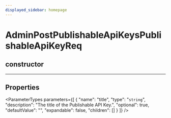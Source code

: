 ```yaml
---
displayed_sidebar: homepage
---
```



# AdminPostPublishableApiKeysPublishableApiKeyReq

## constructor

___

## Properties

<ParameterTypes parameters={[
  {
    "name": "title",
    "type": "`string`",
    "description": "The title of the Publishable API Key.",
    "optional": true,
    "defaultValue": "",
    "expandable": false,
    "children": []
  }
]} />
